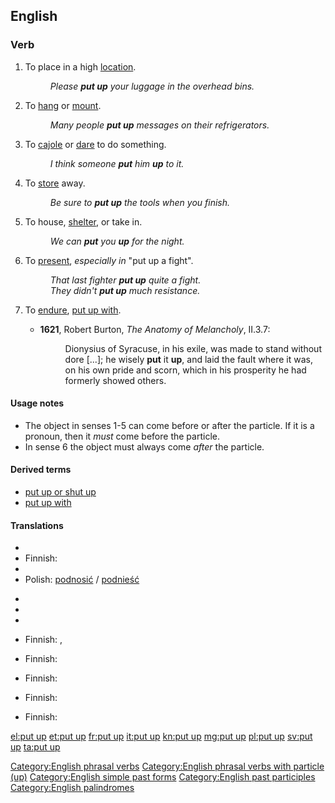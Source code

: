 ==English==

===Verb===
{{en-verb|inf=to [[put]] [[up]]|puts up|putting up|put up}}

# {{transitive}} To place in a high [[location]].
#: ''Please '''put up''' your luggage in the overhead bins.''
# {{transitive}} To [[hang]] or [[mount]].
#: ''Many people '''put up''' messages on their refrigerators.''
# {{transitive|idiomatic}} To [[cajole]] or [[dare]] to do something.
#: ''I think someone '''put''' him '''up''' to it.''
# {{transitive|idiomatic}} To [[store]] away.
#: ''Be sure to '''put up''' the tools when you finish.''
# {{transitive|idiomatic}} To house, [[shelter]], or take in.
#: ''We can '''put''' you '''up''' for the night.''
# {{transitive|idiomatic}} To [[present]], ''especially in'' "put up a fight".
#: ''That last fighter '''put up''' quite a fight.''
#: ''They didn't '''put up''' much resistance.''
# {{obsolete|transitive}} To [[endure]], [[put up with]].
#*'''1621''', Robert Burton, ''The Anatomy of Melancholy'', II.3.7:
#*:Dionysius of Syracuse, in his exile, was made to stand without dore [...]; he wisely '''put''' it '''up''', and laid the fault where it was, on his own pride and scorn, which in his prosperity he had formerly showed others.

====Usage notes====
* The object in senses 1-5 can come before or after the particle. If it is a pronoun, then it ''must'' come before the particle. 
* In sense 6 the object must always come ''after'' the particle.

====Derived terms====
* [[put up or shut up]]
* [[put up with]]

====Translations====
{{trans-top|to place in a high location}}
* {{trreq|Arabic}}
* Finnish: {{t|fi|nostaa}}
* {{trreq|French}}
* Polish: [[podnosić]] / [[podnieść]]
{{trans-mid}}
* {{trreq|Russian}}
* {{trreq|Spanish}}
* {{trreq|Turkish}}
{{trans-bottom}}

{{trans-top|to hang or mount}}
* Finnish: {{t|fi|ripustaa}}, {{t|fi|kiinnittää}}
{{trans-mid}}
{{trans-bottom}}

{{trans-top|to cajole}}
* Finnish: {{t|fi|yllyttää}}
{{trans-mid}}
{{trans-bottom}}

{{trans-top|to store away}}
* Finnish: {{t|fi|paikoilleen|alt=panna paikoilleen}}
{{trans-mid}}
{{trans-bottom}}

{{trans-top|to house, shelter}}
* Finnish: {{t|fi|majoittaa}}
{{trans-mid}}
{{trans-bottom}}

{{trans-top|to present}}
* Finnish: {{t|fi|panna pystyyn}}
{{trans-mid}}
{{trans-bottom}}

{{trans-see|to put up with|put up with}}

[[Category:English phrasal verbs]]
[[Category:English phrasal verbs with particle (up)]]
[[Category:English simple past forms]]
[[Category:English past participles]]
[[Category:English palindromes]]

[[el:put up]]
[[et:put up]]
[[fr:put up]]
[[it:put up]]
[[kn:put up]]
[[mg:put up]]
[[pl:put up]]
[[sv:put up]]
[[ta:put up]]